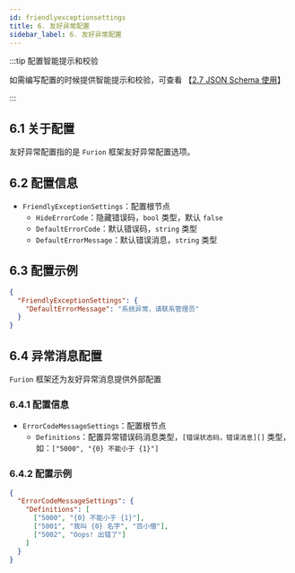 ```yaml
---
id: friendlyexceptionsettings
title: 6. 友好异常配置
sidebar_label: 6. 友好异常配置
---
```


:::tip 配置智能提示和校验

如需编写配置的时候提供智能提示和校验，可查看 【[2.7 JSON Schema 使用](../jsonschema)】

:::

## 6.1 关于配置

友好异常配置指的是 `Furion` 框架友好异常配置选项。

## 6.2 配置信息

- `FriendlyExceptionSettings`：配置根节点
  - `HideErrorCode`：隐藏错误码，`bool` 类型，默认 `false`
  - `DefaultErrorCode`：默认错误码，`string` 类型
  - `DefaultErrorMessage`：默认错误消息，`string` 类型

## 6.3 配置示例

```json showLineNumbers
{
  "FriendlyExceptionSettings": {
    "DefaultErrorMessage": "系统异常，请联系管理员"
  }
}
```

## 6.4 异常消息配置

`Furion` 框架还为友好异常消息提供外部配置

### 6.4.1 配置信息

- `ErrorCodeMessageSettings`：配置根节点
  - `Definitions`：配置异常错误码消息类型，`[错误状态码，错误消息][]` 类型，如：`["5000", "{0} 不能小于 {1}"]`

### 6.4.2 配置示例

```json showLineNumbers
{
  "ErrorCodeMessageSettings": {
    "Definitions": [
      ["5000", "{0} 不能小于 {1}"],
      ["5001", "我叫 {0} 名字", "百小僧"],
      ["5002", "Oops! 出错了"]
    ]
  }
}
```
